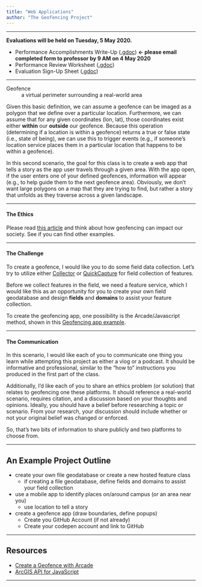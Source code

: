 ```yaml
---
title: "Web Applications"
author: "The Geofencing Project"
---
```


***

**Evaluations will be held on Tuesday, 5 May 2020.**

- Performance Accomplishments Write-Up ([.gdoc][pawgdoc]) **&#8592; please email completed form to professor by 9 AM on 4 May 2020**
- Performance Review Worksheet ([.gdoc][prwgdoc])
- Evaluation Sign-Up Sheet ([.gdoc][esus1])

[esus1]: https://docs.google.com/spreadsheets/d/1_0FP0fRHuniI3wL1UyGTFopvj-Hi6Y4RPPkbMHkJyY0/edit?usp=sharing
[pawgdoc]: https://docs.google.com/document/d/1y7-1g3Z9tL8fBBC9aDsR2ZMHKs1XjuRwEc6tWsdDGro/edit?usp=sharing
[prwgdoc]: https://docs.google.com/document/d/132WVyFJaoyzj_wyNxK9ZMwGgLLnq_FtTw8vWmsNly-s/edit?usp=sharing

***

Geofence
: a virtual perimeter surrounding a real-world area

Given this basic definition, we can assume a geofence can be imaged as a polygon that we define over a particular location.
Furthermore, we can assume that for any given coordinates (lon, lat), those coordinates exist either **within** our **outside** our geofence.
Because this operation (determining if a location is within a geofence) returns a true or false state (i.e., state of being), we can use this to trigger events (e.g., if someone's location service places them in a particular location that happens to be within a geofence).

In this second scenario, the goal for this class is to create a web app that tells a story as the app user travels through a given area.
With the app open, if the user enters one of your defined geofences, information will appear (e.g., to help guide them to the next geofence area).
Obviously, we don't want large polygons on a map that they are trying to find, but rather a story that unfolds as they traverse across a given landscape.

***

#### The Ethics

Please read [this article](https://www.nbcnews.com/news/us-news/google-tracked-his-bike-ride-past-burglarized-home-made-him-n1151761) and think about how geofencing can impact our society.
See if you can find other examples.

***

#### The Challenge

To create a geofence, I would like you to do some field data collection.
Let's try to utilize either [Collector][collector] or [QuickCapture][quickcap] for field collection of features.

Before we collect features in the field, we need a feature service, which I would like this as an opportunity for you to create your own field geodatabase and design **fields** and **domains** to assist your feature collection.

To create the geofencing app, one possibility is the Arcade/Javascript method, shown in this [Geofencing app example][geofexample].

***

#### The Communication

In this scenario, I would like each of you to communicate one thing you learn while attempting this project as either a vlog or a podcast.
It should be informative and professional, similar to the "how to" instructions you produced in the first part of the class.

Additionally, I'd like each of you to share an ethics problem (or solution) that relates to geofencing one these platforms.
It should reference a real-world scenario, requires citation, and a discussion based on your thoughts and opinions.
Ideally, you should have a belief before researching a topic or scenario.
From your research, your discussion should include whether or not your original belief was changed or enforced.

So, that's two bits of information to share publicly and two platforms to choose from.


[collector]: https://www.esri.com/en-us/arcgis/products/collector-for-arcgis/overview
[geofexample]: https://developers.arcgis.com/javascript/3/samples/streamlayer_arcade_geofence/
[quickcap]: https://www.esri.com/en-us/arcgis/products/arcgis-quickcapture/overview

***

## An Example Project Outline

* create your own file geodatabase or create a new hosted feature class
  - if creating a file geodatabase, define fields and domains to assist your field collection
* use a mobile app to identify places on/around campus (or an area near you)
  - use location to tell a story
* create a geofence app (draw boundaries, define popups)
    - Create you GitHub Account (if not already)
    - Create your codepen account and link to GitHub

***

## Resources

- [Create a Geofence with Arcade](https://developers.arcgis.com/javascript/3/jssamples/streamlayer_arcade_geofence.html)
- [ArcGIS API for JavaScript](https://developers.arcgis.com/javascript/)


***
